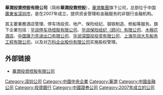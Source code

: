 '''華潤投資控股有限公司'''（简称'''華潤投資控股'''），[[華潤集團|華潤集團]]旗下公司，总部位于中国[[廣東省|廣東省]][[深圳市|深圳市]]，是在2007年成立，提供资金管理和金融服务的非银行金融机构。

其主要業務酒店管理、停车场投资、地产、保险经纪、钢铁制造、修船等服务。旗下企業包括：[[华润停车场控股有限公司|华润停车场控股有限公司]]、[[华润保险经纪（顾问）有限公司|华润保险经纪（顾问）有限公司]]、[[木棉花酒店|木棉花酒店]]、[[中国康力克进出口有限公司|中国康力克进出口有限公司]]、[[华润深国投投资有限公司|华润深国投投资有限公司]]、[[上海华润大东船务工程有限公司|上海华润大东船务工程有限公司]]，以及对[[万科企业股份有限公司|万科企业股份有限公司]]实施股权管理。

== 外部链接 ==
* [http://www.criam.com.hk 華潤投資控股有限公司] {{Wayback|url=http://www.criam.com.hk/ |date=20140616150319 }}

[[Category:深圳公司|Category:深圳公司]]
[[Category:中國中央企業|Category:中國中央企業]]
[[Category:華潤|Category:華潤]]
[[Category:中國金融公司|Category:中國金融公司]]
[[Category:投資銀行|Category:投資銀行]]
[[Category:中國證券公司|Category:中國證券公司]]
[[Category:2007年成立的公司|Category:2007年成立的公司]]